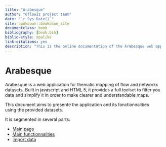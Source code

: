 ```yaml
--- 
title: "Arabesque"
author: "Gflowiz project team"
date: "`r Sys.Date()`"
site: bookdown::bookdown_site
documentclass: book
bibliography: [book.bib]
biblio-style: apalike
link-citations: yes
description: "This is the online documentation of the Arabesque web application."
---
```



# Arabesque

Arabesque is a web application for thematic mapping of flow and networks datasets.
Built in javascript and HTML 5, it provides a full toolset to filter you data
and simplify it in order to make clearer and understandable maps.

This document aims to presente the application and its fonctionnalities using the
provided datasets.

It is segmented in several parts:

* [Main page]()
* [Main functionnalities]()
* [Import data]()
  

